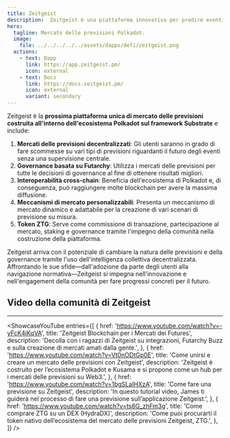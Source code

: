 ```yaml
---
title: Zeitgeist
description:  Zeitgeist è una piattaforma innovativa per predire eventi futuri.
hero:
  tagline: Mercato delle previsioni Polkadot.
  image: 
    file: ../../../../../assets/dapps/defi/zeitgeist.png
  actions:
    - text: Dapp
      link: https://app.zeitgeist.pm/
      icon: external
    - text: Docs
      link: https://docs.zeitgeist.pm/
      icon: external
      variant: secondary
---
```



Zeitgeist è la **prossima piattaforma unica di mercato delle previsioni costruita all'interno dell'ecosistema Polkadot sul framework Substrate** e include:
1. **Mercati delle previsioni decentralizzati**: Gli utenti saranno in grado di fare scommesse su vari tipi di previsioni riguardanti il futuro degli eventi senza una supervisione centrale.
2. **Governance basata su Futarchy**: Utilizza i mercati delle previsioni per tutte le decisioni di governance al fine di ottenere risultati migliori.
3. **Interoperabilità cross-chain**: Beneficia dell'ecosistema di Polkadot e, di conseguenza, può raggiungere molte blockchain per avere la massima diffusione.
4. **Meccanismi di mercato personalizzabili**: Presenta un meccanismo di mercato dinamico e adattabile per la creazione di vari scenari di previsione su misura.
5. **Token ZTG**: Serve come commissione di transazione, partecipazione al mercato, staking e governance tramite l'impegno della comunità nella costruzione della piattaforma.

Zeitgeist arriva con il potenziale di cambiare la natura delle previsioni e della governance tramite l'uso dell'intelligenza collettiva decentralizzata. Affrontando le sue sfide—dall'adozione da parte degli utenti alla navigazione normativa—Zeitgeist si impegna nell'innovazione e nell'engagement della comunità per fare progressi concreti per il futuro.

## Video della comunità di Zeitgeist
------------
<ShowcaseYouTube
  entries={[
    {
      href: 'https://www.youtube.com/watch?v=-yFcK4iKqVA',
      title: 'Zeitgeist Blockchain per i Mercati dei Futures',
      description: 'Decolla con i ragazzi di Zeitgeist su integrazioni, Futarchy Buzz e sulla creazione di mercati amati dalla gente.',
    },
    {
      href: 'https://www.youtube.com/watch?v=Vt0nODtGp0E',
      title: 'Come unirsi e creare un mercato delle previsioni con Zeitgeist',
      description: 'Zeitgeist è costruito per l’ecosistema Polkadot e Kusama e si propone come un hub per i mercati delle previsioni su Web3.',
    },
    {
      href: 'https://www.youtube.com/watch?v=1bgSLaIHXzA',
      title: 'Come fare una previsione su Zeitgeist',
      description: 'In questo tutorial video, James ti guiderà nel processo di fare una previsione sull’applicazione Zeitgeist.',
    },
    {
      href: 'https://www.youtube.com/watch?v=ts6G_zhFm3g',
      title: 'Come comprare ZTG su un DEX (HydraDX)',
      description: 'Come puoi procurarti il token nativo dell’ecosistema del mercato delle previsioni Zeitgeist, ZTG.',
    },
  ]} />
